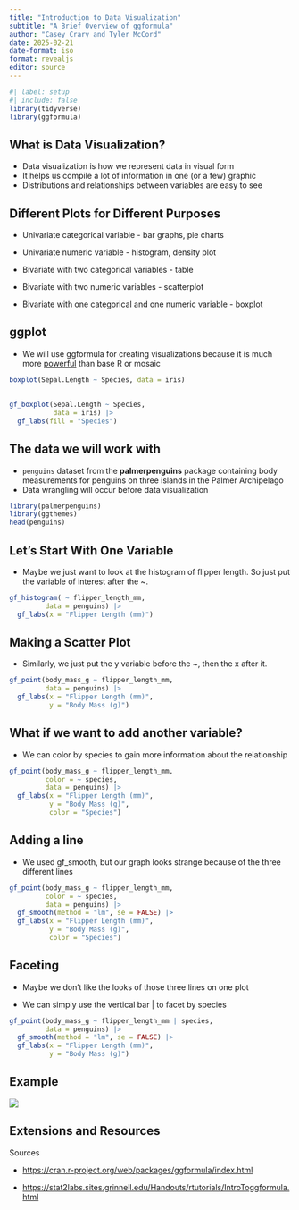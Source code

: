 ```yaml
---
title: "Introduction to Data Visualization"
subtitle: "A Brief Overview of ggformula"
author: "Casey Crary and Tyler McCord"
date: 2025-02-21
date-format: iso
format: revealjs
editor: source
---
```


```r
#| label: setup
#| include: false
library(tidyverse)
library(ggformula)
```

## What is Data Visualization?

-   Data visualization is how we represent data in visual form
-   It helps us compile a lot of information in one (or a few) graphic
-   Distributions and relationships between variables are easy to see

## Different Plots for Different Purposes

-   Univariate categorical variable - bar graphs, pie charts

-   Univariate numeric variable - histogram, density plot

-   Bivariate with two categorical variables - table

-   Bivariate with two numeric variables - scatterplot

-   Bivariate with one categorical and one numeric variable - boxplot

## ggplot

-   We will use ggformula for creating visualizations because it is much more [powerful]{.underline} than base R or mosaic

```r
boxplot(Sepal.Length ~ Species, data = iris)
```

## 

```r
gf_boxplot(Sepal.Length ~ Species,
           data = iris) |>
  gf_labs(fill = "Species")

```

## The data we will work with

-   `penguins` dataset from the **palmerpenguins** package containing body measurements for penguins on three islands in the Palmer Archipelago
-   Data wrangling will occur before data visualization

```r
library(palmerpenguins) 
library(ggthemes) 
head(penguins)
```

## Let's Start With One Variable

- Maybe we just want to look at the histogram of flipper length.  So just put the variable of interest after the ~.  

```r
gf_histogram( ~ flipper_length_mm,
         data = penguins) |>
  gf_labs(x = "Flipper Length (mm)")
```

## Making a Scatter Plot

- Similarly, we just put the y variable before the ~, then the x after it.  

```r
gf_point(body_mass_g ~ flipper_length_mm,
         data = penguins) |>
  gf_labs(x = "Flipper Length (mm)",
          y = "Body Mass (g)")
```

## What if we want to add another variable?

- We can color by species to gain more information about the relationship


```r
gf_point(body_mass_g ~ flipper_length_mm,
         color = ~ species,
         data = penguins) |>
  gf_labs(x = "Flipper Length (mm)",
          y = "Body Mass (g)",
          color = "Species")
```



## Adding a line

-   We used gf_smooth, but our graph looks strange because of the three different lines

```r
gf_point(body_mass_g ~ flipper_length_mm,
         color = ~ species,
         data = penguins) |>
  gf_smooth(method = "lm", se = FALSE) |>
  gf_labs(x = "Flipper Length (mm)",
          y = "Body Mass (g)",
          color = "Species")
```

## Faceting

- Maybe we don't like the looks of those three lines on one plot

- We can simply use the vertical bar | to facet by species

```r
gf_point(body_mass_g ~ flipper_length_mm | species,
         data = penguins) |>
  gf_smooth(method = "lm", se = FALSE) |>
  gf_labs(x = "Flipper Length (mm)",
          y = "Body Mass (g)")
```

## Example

![](images/Screenshot%202025-03-09%20223920.png)

## Extensions and Resources

Sources

- <https://cran.r-project.org/web/packages/ggformula/index.html>

- <https://stat2labs.sites.grinnell.edu/Handouts/rtutorials/IntroToggformula.html>
